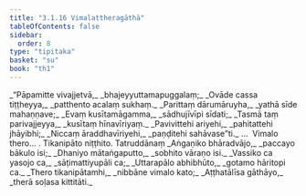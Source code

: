 ```yaml
---
title: "3.1.16 Vimalattheragāthā"
tableOfContents: false
sidebar:
  order: 8
type: "tipitaka"
basket: "su"
book: "th1"
---
```



<DynamicBreadcrumb />

<Division number="264" book="th1" bookNo="19" page="268">

<Paragraph number="494" type="verses" book="th1">
_“Pāpamitte vivajjetvā,_  
_bhajeyyuttamapuggalaṃ;_  
_Ovāde cassa tiṭṭheyya,_  
_patthento acalaṃ sukhaṃ._  

</Paragraph>

</Division>
<Division number="265" book="th1" bookNo="19" page="268">

<Paragraph number="495" type="verses" book="th1">
_Parittaṃ dārumāruyha,_  
_yathā sīde mahaṇṇave;_  
_Evaṃ kusītamāgamma,_  
_sādhujīvīpi sīdati;_  
_Tasmā taṃ parivajjeyya,_  
_kusītaṃ hīnavīriyaṃ._  

</Paragraph>

</Division>
<Division number="266" book="th1" bookNo="19" page="268">

<Paragraph number="496" type="verses" book="th1">
_Pavivittehi ariyehi,_  
_pahitattehi jhāyibhi;_  
_Niccaṃ āraddhavīriyehi,_  
_paṇḍitehi sahāvase”ti._  


</Paragraph>
</Division>

<Paragraph number="497" type="center" book="th1">
…  Vimalo thero… .



</Paragraph>

<Paragraph number="498" type="center" book="th1">
Tikanipāto niṭṭhito.



</Paragraph>

<Paragraph number="499" type="center" book="th1">
Tatruddānaṃ


</Paragraph>

<Paragraph number="500" type="verses" book="th1">
_Aṅgaṇiko bhāradvājo,_  
_paccayo bākulo isi;_  
_Dhaniyo mātaṅgaputto,_  
_sobhito vāraṇo isi._  

</Paragraph>

<Paragraph number="501" type="verses" book="th1">
_Vassiko ca yasojo ca,_  
_sāṭimattiyupāli ca;_  
_Uttarapālo abhibhūto,_  
_gotamo hāritopi ca._  

</Paragraph>

<Paragraph number="502" type="verses" book="th1">
_Thero tikanipātamhi,_  
_nibbāne vimalo kato;_  
_Aṭṭhatālīsa gāthāyo,_  
_therā soḷasa kittitāti._
</Paragraph>